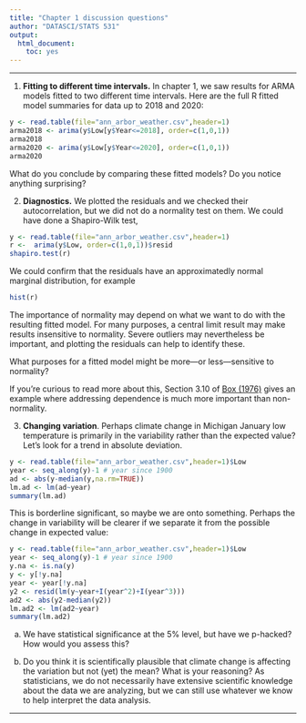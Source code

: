 ```yaml
---
title: "Chapter 1 discussion questions"
author: "DATASCI/STATS 531"
output:
  html_document:
    toc: yes
---
```


\newcommand\prob{\mathbb{P}}
\newcommand\E{\mathbb{E}}
\newcommand\var{\mathrm{Var}}
\newcommand\cov{\mathrm{Cov}}

-----------

1. **Fitting to different time intervals.** In chapter 1, we saw results for ARMA models fitted to two different time intervals. Here are the full R fitted model summaries for data up to 2018 and 2020:

```r
y <- read.table(file="ann_arbor_weather.csv",header=1)
arma2018 <- arima(y$Low[y$Year<=2018], order=c(1,0,1))
arma2018
arma2020 <- arima(y$Low[y$Year<=2020], order=c(1,0,1))
arma2020
```

What do you conclude by comparing these fitted models? Do you notice anything surprising? 

2. **Diagnostics.** We plotted the residuals and we checked their autocorrelation, but we did not do a normality test on them. We could have done a Shapiro-Wilk test,

```r
y <- read.table(file="ann_arbor_weather.csv",header=1)
r <-  arima(y$Low, order=c(1,0,1))$resid
shapiro.test(r)
```

We could confirm that the residuals have an approximatedly normal marginal distribution, for example 

```r
hist(r)
```

The importance of normality may depend on what we want to do with the resulting fitted model. For many purposes, a central limit result may make results insensitive to normality. Severe outliers may nevertheless be important, and plotting the residuals can help to identify these.

What purposes for a fitted model might be more---or less---sensitive to normality?

If you're curious to read more about this, Section 3.10 of [Box (1976)](https://doi.org/10.1080/01621459.1976.10480949) gives an example where addressing dependence is much more important than non-normality.

3. **Changing variation**. Perhaps climate change in Michigan January low temperature is primarily in the variability rather than the expected value? Let's look for a trend in absolute deviation.
```r
y <- read.table(file="ann_arbor_weather.csv",header=1)$Low
year <- seq_along(y)-1 # year since 1900
ad <- abs(y-median(y,na.rm=TRUE))
lm.ad <- lm(ad~year)
summary(lm.ad)
```
This is borderline significant, so maybe we are onto something. Perhaps the change in variability will be clearer if we separate it from the possible change in expected value:
```r
y <- read.table(file="ann_arbor_weather.csv",header=1)$Low
year <- seq_along(y)-1 # year since 1900
y.na <- is.na(y)
y <- y[!y.na]
year <- year[!y.na]
y2 <- resid(lm(y~year+I(year^2)+I(year^3)))
ad2 <- abs(y2-median(y2))
lm.ad2 <- lm(ad2~year)
summary(lm.ad2)
```
(a) We have statistical significance at the 5% level, but have we p-hacked? How would you assess this?

(b) Do you think it is scientifically plausible that climate change is affecting the variation but not (yet) the mean? What is your reasoning? As statisticians, we do not necessarily have extensive scientific knowledge about the data we are analyzing, but we can still use whatever we know to help interpret the data analysis. 

------------

